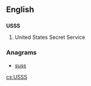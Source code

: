 ==English==

==={{initialism-old|en}}===
'''USSS'''

# {{US}} United States Secret Service

===Anagrams===
* [[suss#English|suss]]

[[cs:USSS]]